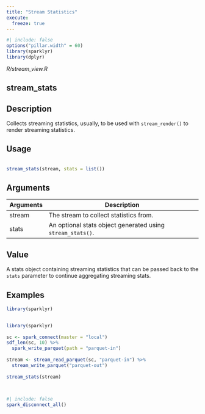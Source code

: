 ```yaml
---
title: "Stream Statistics"
execute:
  freeze: true
---
```


```r
#| include: false
options("pillar.width" = 60)
library(sparklyr) 
library(dplyr)
```

*R/stream_view.R*

## stream_stats

## Description
 Collects streaming statistics, usually, to be used with `stream_render()` to render streaming statistics. 


## Usage
```r
 
stream_stats(stream, stats = list()) 
```

## Arguments
|Arguments|Description|
|---|---|
| stream | The stream to collect statistics from. |
| stats | An optional stats object generated using `stream_stats()`. |



## Value
 A stats object containing streaming statistics that can be passed   back to the `stats` parameter to continue aggregating streaming stats. 


## Examples
```r
library(sparklyr)
 
```
```r
library(sparklyr)
 
sc <- spark_connect(master = "local") 
sdf_len(sc, 10) %>% 
  spark_write_parquet(path = "parquet-in") 
 
stream <- stream_read_parquet(sc, "parquet-in") %>% 
  stream_write_parquet("parquet-out") 
 
stream_stats(stream) 
 
 
```



```r
#| include: false
spark_disconnect_all()
```
